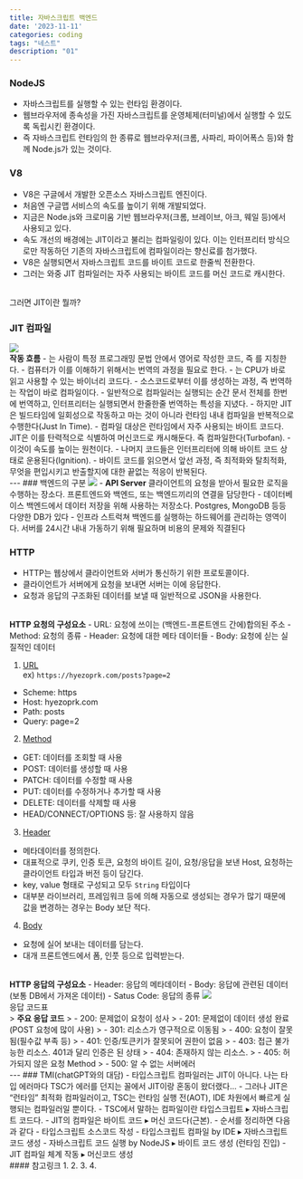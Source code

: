 ```yaml
---
title: 자바스크립트 백엔드
date: '2023-11-11'
categories: coding
tags: "네스트"
description: "01"
---
```

<HeadingNavigator />


### NodeJS
- 자바스크립트를 실행할 수 있는 런타임 환경이다.
- 웹브라우저에 종속성을 가진 자바스크립트를 운영체제(터미널)에서 실행할 수 있도록 독립시킨 환경이다.
- 즉 자바스크립트 런타임의 한 종류로 웹브라우저(크롬, 사파리, 파이어폭스 등)와 함께 Node.js가 있는 것이다.

### V8
- V8은 구글에서 개발한 오픈소스 자바스크립트 엔진이다.
- 처음엔 구글맵 서비스의 속도를 높이기 위해 개발되었다.
- 지금은 Node.js와 크로미움 기반 웹브라우저(크롬, 브레이브, 아크, 웨일 등)에서 사용되고 있다.
- 속도 개선의 배경에는 JIT이라고 불리는 컴파일링이 있다. 이는 인터프리터 방식으로만 작동하던 기존의 자바스크립트에 컴파일이라는 향신료를 첨가했다.
- V8은 실행되면서 자바스크립트 코드를 바이트 코드로 한줄씩 전환한다.
- 그러는 와중 JIT 컴파일러는 자주 사용되는 바이트 코드를 머신 코드로 캐시한다.
<br/>
그러면 JIT이란 뭘까?


### JIT 컴파일
<Img src='/images/nest/jit.png' />
<br/>
<b>작동 흐름</b>
- <Note children='소스코드' type='box' color='mediumSeaGreen' />는 사람이 특정 프로그래밍 문법 안에서 영어로 작성한 코드, 즉 <Note children='개발자들의 언어' color='mediumSeaGreen' />를 지칭한다.
- 컴퓨터가 이를 이해하기 위해서는 번역의 과정을 필요로 한다.
- <Note children='머신코드' type='circle' color='salmon' />는 CPU가 바로 읽고 사용할 수 있는 바이너리 코드다.
- 소스코드로부터 이를 생성하는 과정, 즉 번역하는 작업이 바로 컴파일이다.
- 일반적으로 컴파일러는 실행되는 순간 문서 전체를 한번에 번역하고, 인터프리터는 실행되면서 한줄한줄 번역하는 특성을 지녔다.
- 하지만 JIT은 빌드타임에 일회성으로 작동하고 마는 것이 아니라 런타임 내내 컴파일을 반복적으로 수행한다(Just In Time).  
- 컴파일 대상은 런타임에서 자주 사용되는 바이트 코드다. JIT은 이를 탄력적으로 식별하여 머신코드로 캐시해둔다. 즉 컴파일한다(Turbofan).
- 이것이 속도를 높이는 원천이다.
- 나머지 코드들은 인터프리터에 의해 바이트 코드 상태로 운용된다(Ignition).
- 바이트 코드를 읽으면서 앞선 과정, 즉 최적화와 탈최적화, 무엇을 편입시키고 반출할지에 대한 끝없는 적응이 반복된다.
<br/>
---
### 백엔드의 구분
<Img src='/images/nest/server.png' />
- <b>API Server</b>  
클라이언트의 요청을 받아서 필요한 로직을 수행하는 장소다. 프론트엔드와 백엔드, 또는 백엔드끼리의 연결을 담당한다
- 데이터베이스  
백엔드에서 데이터 저장을 위해 사용하는 저장소다. Postgres, MongoDB 등등 다양한 DB가 있다
- 인프라 스트럭쳐  
백엔드를 실행하는 하드웨어를 관리하는 영역이다. 서버를 24시간 내내 가동하기 위해 필요하며 비용의 문제와 직결된다

### HTTP
- HTTP는 웹상에서 클라이언트와 서버가 통신하기 위한 프로토콜이다.
- 클라이언트가 서버에게 요청을 보내면 서버는 이에 응답한다.
- 요청과 응답의 구조화된 데이터를 보낼 때 일반적으로 JSON을 사용한다.
<br/>
<b>HTTP 요청의 구성요소</b>
- URL: 요청에 쓰이는 (백엔드-프론트엔드 간에)합의된 주소
- Method: 요청의 종류
- Header: 요청에 대한 메타 데이터들
- Body: 요청에 싣는 실질적인 데이터

1. <u>URL</u>  
ex) `https://hyezoprk.com/posts?page=2` 
- Scheme: https
- Host: hyezoprk.com
- Path: posts
- Query: page=2

2. <u>Method</u>
- GET: 데이터를 조회할 때 사용
- POST: 데이터를 생성할 때 사용
- PATCH: 데이터를 수정할 때 사용
- PUT: 데이터를 수정하거나 추가할 때 사용
- DELETE: 데이터를 삭제할 때 사용
- HEAD/CONNECT/OPTIONS 등: 잘 사용하지 않음

3. <u>Header</u>
- 메타데이터를 정의한다.
- 대표적으로 쿠키, 인증 토큰, 요청의 바이트 길이, 요청/응답을 보낸 Host, 요청하는 클라이언트 타입과 버전 등이 담긴다.
- key, value 형태로 구성되고 모두 `String` 타입이다
- 대부분 라이브러리, 프레임워크 등에 의해 자동으로 생성되는 경우가 많기 때문에 값을 변경하는 경우는 Body 보단 적다.

4. <u>Body</u>
- 요청에 실어 보내는 데이터를 담는다.
- 대개 프론트엔드에서 폼, 인풋 등으로 입력받는다.
<br/>
<b>HTTP 응답의 구성요소</b>
- Header: 응답의 메타데이터
- Body: 응답에 관련된 데이터 (보통 DB에서 가져온 데이터)
- Satus Code: 응답의 종류
<Img src='/images/nest/status-code.png' />
<figcaption>응답 코드표</figcaption>
> <b>주요 응답 코드</b>
> - 200: 문제없이 요청이 성사
> - 201: 문제없이 데이터 생성 완료 (POST 요청에 많이 사용)
> - 301: 리소스가 영구적으로 이동됨
> - 400: 요청이 잘못됨(필수값 부족 등)
> - 401: 인증/토큰키가 잘못되어 권한이 없음
> - 403: 접근 불가능한 리소스. 401과 달리 인증은 된 상태
> - 404: 존재하지 않는 리소스.
> - 405: 허가되지 않은 요청 Method
> - 500: 알 수 없는 서버에러

<br/>
---
### TMI(chatGPT와의 대담)
- 타입스크립트 컴파일러는 JIT이 아니다. 나는 타입 에러마다 TSC가 에러를 던지는 꼴에서 JIT이랑 혼동이 왔더랬다...
- 그러나 JIT은 <q>런타임</q> 최적화 컴파일러이고, TSC는 런타임 실행 전(AOT), IDE 차원에서 빠르게 실행되는 컴파일러일 뿐이다.
- TSC에서 말하는 컴파일이란 타입스크립트 ▸ 자바스크립트 코드다.
- JIT의 컴파일은 바이트 코드 ▸ 머신 코드다(근본).
- 순서를 정리하면 다음과 같다
  - 타입스크립트 소스코드 작성
  - 타입스크립트 컴파일 by IDE ▸ 자바스크립트 코드 생성
  - 자바스크립트 코드 실행 by NodeJS ▸ 바이트 코드 생성 (런타임 진입)
  - JIT 컴파일 체계 작동 ▸ 머신코드 생성
<br/>
#### 참고링크
1. <Lnk text='그럼 사파리에서는 JIT이 어떻게 작동할까?' href='https://velog.io/@godori/JavaScript-engine-1' />
2. <Lnk text='자바스크립트 개발자를 위한 AST 이해' href='https://yceffort.kr/2021/05/ast-for-javascript' /> 
3. <Lnk text='AST 자료구조' href='https://jake-seo-dev.tistory.com/124' />
4. <Lnk text='바벨, 뭐하는 친구지?' href='https://velog.io/@guddls64/Babel-%EB%B0%94%EB%B2%A8-%EB%AD%90%ED%95%98%EB%8A%94-%EC%B9%9C%EA%B5%AC-%EC%99%9C-%ED%95%84%EC%9A%94%ED%95%9C%EA%B1%B0' />